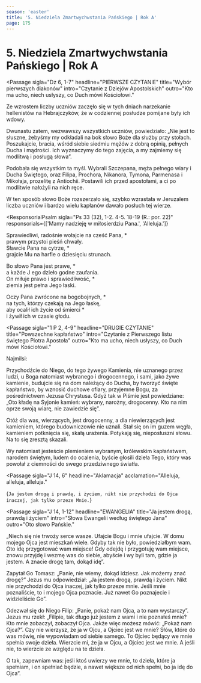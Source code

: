 ```yaml
---
season: 'easter'
title: '5. Niedziela Zmartwychwstania Pańskiego | Rok A'
page: 175
---
```


# 5. Niedziela Zmartwychwstania Pańskiego | Rok A

<Passage
  sigla="Dz 6, 1-7"
  headline="PIERWSZE CZYTANIE"
  title="Wybór pierwszych diakonów"
  intro="Czytanie z Dziejów Apostolskich"
  outro="Kto ma ucho, niech usłyszy, co Duch mówi Kościołowi."
>
  <p>Ze wzrostem liczby uczniów zaczęło się w tych dniach narzekanie hellenistów na Hebrajczyków, że w codziennej posłudze pomijane były ich wdowy.</p>
  <p>Dwunastu zatem, wezwawszy wszystkich uczniów, powiedziało: „Nie jest to słuszne, żebyśmy my odkładali na bok słowo Boże dla służby przy stołach. Poszukajcie, bracia, wśród siebie siedmiu mężów z dobrą opinią, pełnych Ducha i mądrości. Ich wyznaczymy do tego zajęcia, a my zajmiemy się modlitwą i posługą słowa”.</p>
  <p>Podobała się wszystkim ta myśl. Wybrali Szczepana, męża pełnego wiary i Ducha Świętego, oraz Filipa, Prochora, Nikanora, Tymona, Parmenasa i Mikołaja, prozelitę z Antiochii. Postawili ich przed apostołami, a ci po modlitwie nałożyli na nich ręce.</p>
  <p>W ten sposób słowo Boże rozszerzało się, szybko wzrastała w Jeruzalem liczba uczniów i bardzo wielu kapłanów dawało posłuch tej wierze.</p>
</Passage>

<ResponsorialPsalm
  sigla="Ps 33 (32), 1-2. 4-5. 18-19 (R.: por. 22)"
  responsorials={['Mamy nadzieję w miłosierdziu Pana.', 'Alleluja.']}
>
  <p>Sprawiedliwi, radośnie wołajcie na cześć Pana, *<br/>prawym przystoi pieśń chwały.<br/>Sławcie Pana na cytrze, *<br/>grajcie Mu na harfie o dziesięciu strunach.</p>
  <p>Bo słowo Pana jest prawe, *<br/>a każde J ego dzieło godne zaufania.<br/>On miłuje prawo i sprawiedliwość, *<br/>ziemia jest pełna Jego łaski.</p>
  <p>Oczy Pana zwrócone na bogobojnych, *<br/>na tych, którzy czekają na Jego łaskę,<br/>aby ocalił ich życie od śmierci *<br/>i żywił ich w czasie głodu.</p>
</ResponsorialPsalm>

<Passage
  sigla="1 P 2, 4-9"
  headline="DRUGIE CZYTANIE"
  title="Powszechne kapłaństwo"
  intro="Czytanie z Pierwszego listu świętego Piotra Apostoła"
  outro="Kto ma ucho, niech usłyszy, co Duch mówi Kościołowi."
>
  <p>Najmilsi:</p>
  <p>Przychodźcie do Niego, do tego żywego Kamienia, nie uznanego przez ludzi, u Boga natomiast wybranego i drogocennego, i sami, jako żywe kamienie, budujcie się na dom należący do Ducha, by tworzyć święte kapłaństwo, by wznosić duchowe ofiary, przyjemne Bogu, za pośrednictwem Jezusa Chrystusa. Gdyż tak w Piśmie jest powiedziane: „Oto kładę na Syjonie kamień: wybrany, narożny, drogocenny. Kto na nim oprze swoją wiarę, nie zawiedzie się”.</p>
  <p>Otóż dla was, wierzących, jest drogocenny, a dla niewierzących jest kamieniem, którego budowniczowie nie uznali. Stał się on im guzem węgła, kamieniem potknięcia się, skałą urażenia. Potykają się, nieposłuszni słowu. Na to się zresztą skazali.</p>
  <p>Wy natomiast jesteście plemieniem wybranym, królewskim kapłaństwem, narodem świętym, ludem do ocalenia, byście głosili dzieła Tego, który was powołał z ciemności do swego przedziwnego światła.</p>
</Passage>

<EasterSequence/>

<Passage
  sigla="J 14, 6"
  headline="Aklamacja"
  acclamation="Alleluja, alleluja, alleluja."
>
  {`Ja jestem drogą i prawdą, i życiem,
nikt nie przychodzi do Ojca inaczej, jak tylko przeze Mnie.`}
</Passage>

<Passage
  sigla="J 14, 1-12"
  headline="EWANGELIA"
  title="Ja jestem drogą, prawdą i życiem"
  intro="Słowa Ewangelii według świętego Jana"
  outro="Oto słowo Pańskie."
>
  <p>„Niech się nie trwoży serce wasze. Ufajcie Bogu i mnie ufajcie. W domu mojego Ojca jest mieszkań wiele. Gdyby tak nie było, powiedziałbym wam. Oto idę przygotować wam miejsce! Gdy odejdę i przygotuję wam miejsce, znowu przyjdę i wezmę was do siebie, abyście i wy byli tam, gdzie ja jestem. A znacie drogę tam, dokąd idę”.</p>
  <p>Zapytał Go Tomasz: „Panie, nie wiemy, dokąd idziesz. Jak możemy znać drogę?” Jezus mu odpowiedział: „Ja jestem drogą, prawdą i życiem. Nikt nie przychodzi do Ojca inaczej, jak tylko przeze mnie. Jeśli mnie poznaliście, to i mojego Ojca poznacie. Już nawet Go poznajecie i widzieliście Go”.</p>
  <p>Odezwał się do Niego Filip: „Panie, pokaż nam Ojca, a to nam wystarczy”. Jezus mu rzekł: „Filipie, tak długo już jestem z wami i nie poznałeś mnie? Kto mnie zobaczył, zobaczył Ojca. Jakże więc możesz mówić: „Pokaż nam Ojca?”. Czy nie wierzysz, że ja w Ojcu, a Ojciec jest we mnie? Słów, które do was mówię, nie wypowiadam od siebie samego. To Ojciec będący we mnie spełnia swoje dzieła. Wierzcie mi, że ja w Ojcu, a Ojciec jest we mnie. A jeśli nie, to wierzcie ze względu na te dzieła.</p>
  <p>O tak, zapewniam was: jeśli ktoś uwierzy we mnie, to dzieła, które ja spełniam, i on spełniać będzie, a nawet większe od nich spełni, bo ja idę do Ojca”.</p>
</Passage>
